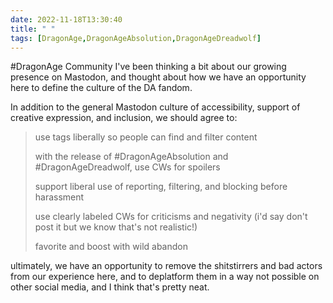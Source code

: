 ```yaml
---
date: 2022-11-18T13:30:40
title: " "
tags: [DragonAge,DragonAgeAbsolution,DragonAgeDreadwolf]
---
```


<span class="hashtag">#DragonAge</span> Community I've been thinking a bit about our growing presence on Mastodon, and thought about how we have an opportunity here to define the
culture of the DA fandom.

In addition to the general Mastodon culture of accessibility, support of creative expression, and inclusion, we should agree to:

> use tags liberally so people can find and filter content
>
> with the release of <span class="hashtag">#DragonAgeAbsolution</span> and <span class="hashtag">#DragonAgeDreadwolf</span>, use CWs for spoilers
>
> support liberal use of reporting, filtering, and blocking before harassment
>
> use clearly labeled CWs for criticisms and negativity (i'd say don't post it but we know that's not realistic!)
>
> favorite and boost with wild abandon

ultimately, we have an opportunity to remove the shitstirrers and bad actors from our experience here, and to deplatform them in a way not possible on other social media, and I think that's pretty neat.
